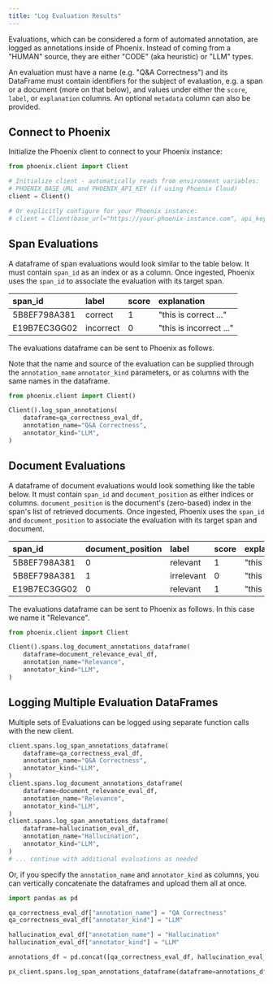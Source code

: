 ```yaml
---
title: "Log Evaluation Results"
---
```


Evaluations, which can be considered a form of automated annotation, are logged as annotations inside of Phoenix.
Instead of coming from a "HUMAN" source, they are either "CODE" (aka heuristic) or "LLM" types.

An evaluation must have a name (e.g. "Q\&A Correctness") and its DataFrame must contain identifiers for the subject of evaluation, e.g. a span or a document (more on that below), and values under either the `score`, `label`, or `explanation` columns. An optional `metadata` column can also be provided.

## Connect to Phoenix

Initialize the Phoenix client to connect to your Phoenix instance:

```python
from phoenix.client import Client

# Initialize client - automatically reads from environment variables:
# PHOENIX_BASE_URL and PHOENIX_API_KEY (if using Phoenix Cloud)
client = Client()

# Or explicitly configure for your Phoenix instance:
# client = Client(base_url="https://your-phoenix-instance.com", api_key="your-api-key")
```

## Span Evaluations

A dataframe of span evaluations would look similar to the table below. It must contain `span_id` as an index or as a column. Once ingested, Phoenix uses the `span_id` to associate the evaluation with its target span.

| span\_id     | label     | score | explanation             |
| :------------ | :--------- | :----- | :----------------------- |
| 5B8EF798A381 | correct   | 1     | "this is correct ..."   |
| E19B7EC3GG02 | incorrect | 0     | "this is incorrect ..." |

The evaluations dataframe can be sent to Phoenix as follows.

Note that the name and source of the evaluation can be supplied through the `annotation_name` `annotator_kind` parameters, or as columns with the same names in the dataframe.

```python
from phoenix.client import Client()

Client().log_span_annotations(
    dataframe=qa_correctness_eval_df,
    annotation_name="Q&A Correctness",
    annotator_kind="LLM",
)
```

## Document Evaluations

A dataframe of document evaluations would look something like the table below. It must contain `span_id` and `document_position` as either indices or columns. `document_position` is the document's (zero-based) index in the span's list of retrieved documents. Once ingested, Phoenix uses the `span_id` and `document_position` to associate the evaluation with its target span and document.

| span\_id     | document\_position | label      | score | explanation   |
| :------------ | :------------------ | :---------- | :----- | :------------- |
| 5B8EF798A381 | 0                  | relevant   | 1     | "this is ..." |
| 5B8EF798A381 | 1                  | irrelevant | 0     | "this is ..." |
| E19B7EC3GG02 | 0                  | relevant   | 1     | "this is ..." |

The evaluations dataframe can be sent to Phoenix as follows. In this case we name it "Relevance".

```python
from phoenix.client import Client

Client().spans.log_document_annotations_dataframe(
    dataframe=document_relevance_eval_df,
    annotation_name="Relevance",
    annotator_kind="LLM",
)
```

## Logging Multiple Evaluation DataFrames

Multiple sets of Evaluations can be logged using separate function calls with the new client.

```python
client.spans.log_span_annotations_dataframe(
    dataframe=qa_correctness_eval_df,
    annotation_name="Q&A Correctness",
    annotator_kind="LLM",
)
client.spans.log_document_annotations_dataframe(
    dataframe=document_relevance_eval_df,
    annotation_name="Relevance",
    annotator_kind="LLM",
)
client.spans.log_span_annotations_dataframe(
    dataframe=hallucination_eval_df,
    annotation_name="Hallucination",
    annotator_kind="LLM",
)
# ... continue with additional evaluations as needed
```

Or, if you specify the `annotation_name` and `annotator_kind` as columns, you can vertically concatenate the dataframes and upload them all at once.

```python
import pandas as pd

qa_correctness_eval_df["annotation_name"] = "QA Correctness"
qa_correctness_eval_df["annotator_kind"] = "LLM"

hallucination_eval_df["annotation_name"] = "Hallucination"
hallucination_eval_df["annotator_kind"] = "LLM"

annotations_df = pd.concat([qa_correctness_eval_df, hallucination_eval_df], ignore_index=True)

px_client.spans.log_span_annotations_dataframe(dataframe=annotations_df)
```
